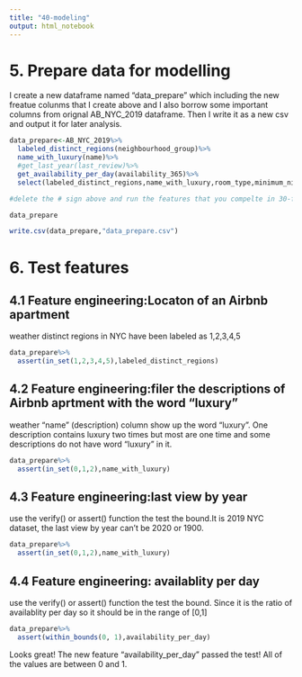 ```yaml
---
title: "40-modeling"
output: html_notebook
---
```


# 5. Prepare data for modelling 

I create a new dataframe named "data_prepare" which including the new freatue colunms that I create above and I also borrow some important columns from orignal AB_NYC_2019 dataframe. Then I write it as a new csv and output it for later analysis. 
```r
data_prepare<-AB_NYC_2019%>%
  labeled_distinct_regions(neighbourhood_group)%>%
  name_with_luxury(name)%>%
  #get_last_year(last_review)%>%
  get_availability_per_day(availability_365)%>% 
  select(labeled_distinct_regions,name_with_luxury,room_type,minimum_nights,number_of_reviews,reviews_per_month, availability_per_day) #,last_review_by_year,availability_per_day)

#delete the # sign above and run the features that you compelte in 30-feature-engineering

data_prepare

write.csv(data_prepare,"data_prepare.csv")
```

# 6. Test features 

## 4.1 Feature engineering:Locaton of an Airbnb apartment 
weather distinct regions in NYC have been labeled as 1,2,3,4,5 
```r
data_prepare%>%
  assert(in_set(1,2,3,4,5),labeled_distinct_regions)
```

## 4.2 Feature engineering:filer the descriptions of Airbnb aprtment with the word "luxury" 
weather "name" (description) column show up the word "luxury". One description contains luxury two times but most are one time and some descriptions do not have word "luxury" in it. 
```r
data_prepare%>%
  assert(in_set(0,1,2),name_with_luxury)
```

## 4.3 Feature engineering:last view by year 
use the verify() or assert() function the test the bound.It is 2019 NYC dataset, the last view by year can't be 2020 or 1900.  
```r
data_prepare%>%
  assert(in_set(0,1,2),name_with_luxury)
```

## 4.4 Feature engineering: availablity per day
use the verify() or assert() function the test the bound. Since it is the ratio of availablity per day so it should be in the range of [0,1]
```r
data_prepare%>%
  assert(within_bounds(0, 1),availability_per_day)
```

Looks great!  The new feature "availability_per_day" passed the test!  All of the values are between 0 and 1.